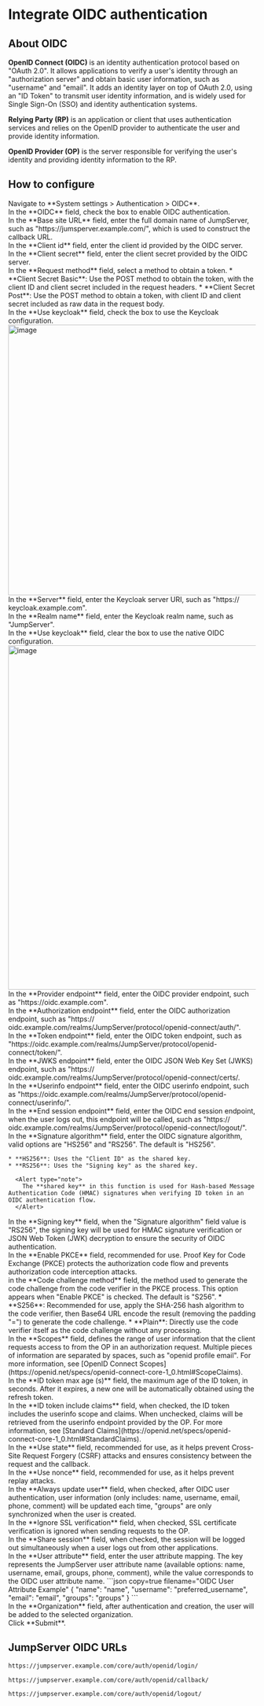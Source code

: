 # Integrate OIDC authentication <Icon name="xpackTip"/>

## About OIDC

**OpenID Connect (OIDC)** is an identity authentication protocol based on "OAuth 2.0". It allows applications to verify a user's identity through an "authorization server" and obtain basic user information, such as "username" and "email". It adds an identity layer on top of OAuth 2.0, using an "ID Token" to transmit user identity information, and is widely used for Single Sign-On (SSO) and identity authentication systems.

**Relying Party (RP)** is an application or client that uses authentication services and relies on the OpenID provider to authenticate the user and provide identity information.

**OpenID Provider (OP)** is the server responsible for verifying the user's identity and providing identity information to the RP.

## How to configure
<Steps>
<div>
<Nav name="system-settings" />
</div>

<div>
Navigate to **System settings > Authentication > OIDC**.
</div>

<div>
In the **OIDC** field, check the box to enable OIDC authentication.
</div>

<div>
In the **Base site URL** field, enter the full domain name of JumpServer, such as "https://&#8203;jumsperver.example.com/", which is used to construct the callback URL.
</div>

<div>
In the **Client id** field, enter the client id provided by the OIDC server.
</div>

<div>
In the **Client secret** field, enter the client secret provided by the OIDC server.
</div>

<div>
In the **Request method** field, select a method to obtain a token.
  * **Client Secret Basic**: Use the POST method to obtain the token, with the client ID and client secret included in the request headers.
  * **Client Secret Post**: Use the POST method to obtain a token, with client ID and client secret included as raw data in the request body.
</div>

<div>
In the **Use keycloak** field, check the box to use the Keycloak configuration.
  <img src="/images/docs/admin-guides/system-settings/auth/oidc-use-keycloak.png" alt="image" width="550"/>
  <Steps stepLevel="2">

  <div>
  In the **Server** field, enter the Keycloak server URI, such as "https://&#8203;keycloak.example.com".
  </div>

  <div>
  In the **Realm name** field, enter the Keycloak realm name, such as "JumpServer".
  </div>

  </Steps>
</div> 

<div>
In the **Use keycloak** field, clear the box to use the native OIDC configuration.
  <img src="/images/docs/admin-guides/system-settings/auth/oidc-use-native.png" alt="image" width="700"/>
  <Steps stepLevel="2">
  <div>
  In the **Provider endpoint** field, enter the OIDC provider endpoint, such as "https://&#8203;oidc.example.com".
  </div>

  <div>
  In the **Authorization endpoint** field, enter the OIDC authorization endpoint, such as "https://&#8203;oidc.example.com/realms/JumpServer/protocol/openid-connect/auth/".
  </div>

  <div>
  In the **Token endpoint** field, enter the OIDC token endpoint, such as "https://&#8203;oidc.example.com/realms/JumpServer/protocol/openid-connect/token/".
  </div>

  <div>
  In the **JWKS endpoint** field, enter the OIDC JSON Web Key Set (JWKS) endpoint, such as "https://&#8203;oidc.example.com/realms/JumpServer/protocol/openid-connect/certs/.
  </div>

  <div>
  In the **Userinfo endpoint** field, enter the OIDC userinfo endpoint, such as "https://&#8203;oidc.example.com/realms/JumpServer/protocol/openid-connect/userinfo/".
  </div>

  <div>
  In the **End session endpoint** field, enter the OIDC end session endpoint, when the user logs out, this endpoint will be called, such as "https://&#8203;oidc.example.com/realms/JumpServer/protocol/openid-connect/logout/".
  </div>

  <div>
  In the **Signature algorithm** field, enter the OIDC signature algorithm, valid options are "HS256" and "RS256". The default is "HS256".

    * **HS256**: Uses the "Client ID" as the shared key.
    * **RS256**: Uses the "Signing key" as the shared key.

      <Alert type="note">
        The **shared key** in this function is used for Hash-based Message Authentication Code (HMAC) signatures when verifying ID token in an OIDC authentication flow.
      </Alert>
  </div>

  <div>
  In the **Signing key** field, when the "Signature algorithm" field value is "RS256", the signing key will be used for HMAC signature verification or JSON Web Token (JWK) decryption to ensure the security of OIDC authentication.
  </div>

  <div>
  In the **Enable PKCE** field, recommended for use. Proof Key for Code Exchange (PKCE) protects the authorization code flow and prevents authorization code interception attacks.
  </div>

  <div>
  in the **Code challenge method** field, the method used to generate the code challenge from the code verifier in the PKCE process. This option appears when "Enable PKCE" is checked. The default is "S256".
      * **S256**: Recommended for use, apply the SHA-256 hash algorithm to the code verifier, then Base64 URL encode the result (removing the padding "=") to generate the code challenge.
      * **Plain**: Directly use the code verifier itself as the code challenge without any processing.
  </div>

  <div>
  In the **Scopes** field, defines the range of user information that the client requests access to from the OP in an authorization request. Multiple pieces of information are separated by spaces, such as "openid profile email". For more information, see [OpenID Connect Scopes](https://openid.net/specs/openid-connect-core-1_0.html#ScopeClaims).
  </div>

  <div>
  In the **ID token max age (s)** field, the maximum age of the ID token, in seconds. After it expires, a new one will be automatically obtained using the refresh token.
  </div>

  <div>
  In the **ID token include claims** field, when checked, the ID token includes the userinfo scope and claims. When unchecked, claims will be retrieved from the userinfo endpoint provided by the OP. For more information, see [Standard Claims](https://openid.net/specs/openid-connect-core-1_0.html#StandardClaims).
  </div>

  <div>
  In the **Use state** field, recommended for use, as it helps prevent Cross-Site Request Forgery (CSRF) attacks and ensures consistency between the request and the callback.
  </div>

  <div>
  In the **Use nonce** field, recommended for use, as it helps prevent replay attacks.
  </div>
  </Steps>
</div>

<div>
In the **Always update user** field, when checked, after OIDC user authentication, user information (only includes: name, username, email, phone, comment) will be updated each time, "groups" are only synchronized when the user is created.
</div>

<div>
In the **Ignore SSL verification** field, when checked, SSL certificate verification is ignored when sending requests to the OP.
</div>

<div>
In the **Share session** field, when checked, the session will be logged out simultaneously when a user logs out from other applications.
</div>

<div>
In the **User attribute** field, enter the user attribute mapping. The key represents the JumpServer user attribute name (available options: name, username, email, groups, phone, comment), while the value corresponds to the OIDC user attribute name.
```json copy=true filename="OIDC User Attribute Example"
{
  "name": "name",
  "username": "preferred_username",
  "email": "email",
  "groups": "groups"
}
```
</div>

<div>
In the **Organization** field, after authentication and creation, the user will be added to the selected organization.
</div>

<div>
Click **Submit**.
</div>

</Steps>


## JumpServer OIDC URLs
```md filename="Login URL"
https://jumpserver.example.com/core/auth/openid/login/
```

```md filename="Login Success Callback URL"
https://jumpserver.example.com/core/auth/openid/callback/
```

```md filename="Logout URL"
https://jumpserver.example.com/core/auth/openid/logout/
```